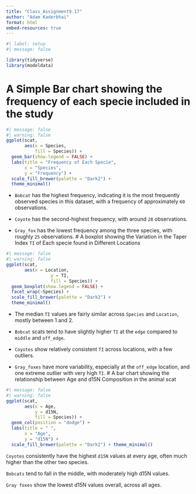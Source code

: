 ```yaml
---
title: "Class_Assignment9.17"
author: "Adam Kaderbhai"
format: html
embed-resources: true
---
```


```r
#| label: setup
#| message: false

library(tidyverse)
library(modeldata)
```
# A Simple Bar chart showing the frequency of each specie included in the study
```r
#| message: false
#| warning: false
ggplot(scat, 
       aes(x = Species,
           fill = Species)) + 
  geom_bar(show.legend = FALSE) + 
  labs(title = "Frequency of Each Specie",
       x = "Species",
       y = "Frequency") +
  scale_fill_brewer(palette = "Dark2") +
  theme_minimal()
```
- `Bobcat` has the highest frequency, indicating it is the most frequently observed species in this dataset, with a frequency of approximately `60` observations.

- `Coyote` has the second-highest frequency, with around `28` observations.

- `Gray_fox` has the lowest frequency among the three species, with roughly `25` observations.
# A boxplot showing the Variation in the Taper Index `TI` of Each specie found in Different Locations
```r
#| message: false
#| warning: false
ggplot(scat, 
       aes(x = Location,
                 y = TI,
                 fill = Species)) +
  geom_boxplot(show.legend = FALSE) +
  facet_wrap(~Species) +
  scale_fill_brewer(palette = "Dark2") +
  theme_minimal()
```
- The median `TI` values are fairly similar across `Species` and `Location`, mostly between 1 and 2.

- `Bobcat` scats tend to have slightly higher `TI` at the `edge` compared to `middle` and `off_edge`.

- `Coyotes` show relatively consistent `TI` across locations, with a few outliers.

- `Gray_foxes` have more variability, especially at the `off_edge` location, and one extreme outlier with very high `TI`.
# A bar chart showing the relationship between Age and d15N Composition in the animal scat
```r
#| message: false
#| warning: false
ggplot(scat, 
       aes(x = Age,
           y = d15N,
           fill = Species)) + 
  geom_col(position = "dodge") + 
  labs(title = " ",
       x = "Age",
       y = "d15N") +
  scale_fill_brewer(palette = "Dark2") + theme_minimal()
```
`Coyotes` consistently have the highest `d15N` values at every age, often much higher than the other two species.

`Bobcats` tend to fall in the middle, with moderately high d15N values.

`Gray foxes` show the lowest d15N values overall, across all ages.